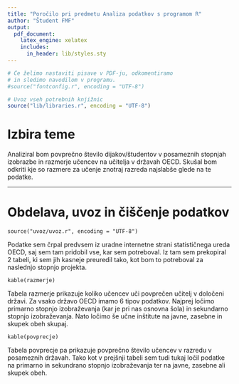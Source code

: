 ```yaml
---
title: "Poročilo pri predmetu Analiza podatkov s programom R"
author: "Študent FMF"
output:
  pdf_document:
    latex_engine: xelatex
    includes:
      in_header: lib/styles.sty
---
```


```r
# Če želimo nastaviti pisave v PDF-ju, odkomentiramo
# in sledimo navodilom v programu.
#source("fontconfig.r", encoding = "UTF-8")

# Uvoz vseh potrebnih knjižnic
source("lib/libraries.r", encoding = "UTF-8")
```

# Izbira teme

Analiziral bom povprečno število dijakov/študentov
v posameznih stopnjah izobrazbe in 
razmerje učencev na učitelja v državah OECD.
Skušal bom odkriti kje so razmere za učenje 
znotraj razreda najslabše glede na te podatke. 

***

# Obdelava, uvoz in čiščenje podatkov

```
source("uvoz/uvoz.r", encoding = "UTF-8")
```
Podatke sem črpal predvsem iz uradne internetne strani 
statističnega ureda OECD, saj sem tam pridobil vse, 
kar sem potreboval. 
Iz tam sem prekopiral 2 tabeli, ki sem jih 
kasneje preuredil tako, 
kot bom to potreboval za naslednjo stopnjo projekta. 

```
kable(razmerje)
```

Tabela razmerje prikazuje koliko učencev uči povprečen učitelj v določeni državi. 
Za vsako državo OECD imamo 6 tipov podatkov. 
Najprej ločimo primarno stopnjo izobraževanja (kar je pri nas osnovna šola) 
in sekundarno stopnjo izobraževanja. 
Nato ločimo še učne inštitute na javne, zasebne in skupek obeh skupaj. 

```
kable(povprecje)
```

Tabela povprecje pa prikazuje povprečno število učencev v razredu v posameznih državah.
Tako kot v prejšnji tabeli sem tudi tukaj ločil podatke
na primarno in sekundrano stopnjo izobraževanja ter na javne, zasebne ali skupek obeh. 
